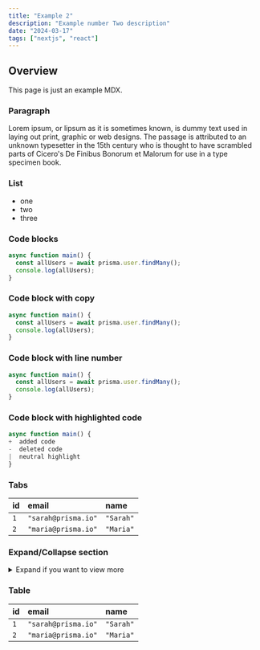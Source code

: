 ```yaml
---
title: "Example 2"
description: "Example number Two description"
date: "2024-03-17"
tags: ["nextjs", "react"]
---
```


## Overview

This page is just an example MDX.

### Paragraph

Lorem ipsum, or lipsum as it is sometimes known, is dummy text used in laying out print, graphic or web designs. The passage is attributed to an unknown typesetter in the 15th century who is thought to have scrambled parts of Cicero's De Finibus Bonorum et Malorum for use in a type specimen book.

### List

- one
- two
- three

### Code blocks

```js
async function main() {
  const allUsers = await prisma.user.findMany();
  console.log(allUsers);
}
```

### Code block with copy

```js copy
async function main() {
  const allUsers = await prisma.user.findMany();
  console.log(allUsers);
}
```

### Code block with line number

```js line-number
async function main() {
  const allUsers = await prisma.user.findMany();
  console.log(allUsers);
}
```

### Code block with highlighted code

```js
async function main() {
+  added code
-  deleted code
|  neutral highlight
}
```

### Tabs

<tab>

| **id** | **email**           | **name**  |
| :----- | :------------------ | :-------- |
| `1`    | `"sarah@prisma.io"` | `"Sarah"` |
| `2`    | `"maria@prisma.io"` | `"Maria"` |

</tab>

### Expand/Collapse section

<details>
<summary>Expand if you want to view more</summary>

More

</details>

### Table

| **id** | **email**           | **name**  |
| :----- | :------------------ | :-------- |
| `1`    | `"sarah@prisma.io"` | `"Sarah"` |
| `2`    | `"maria@prisma.io"` | `"Maria"` |
